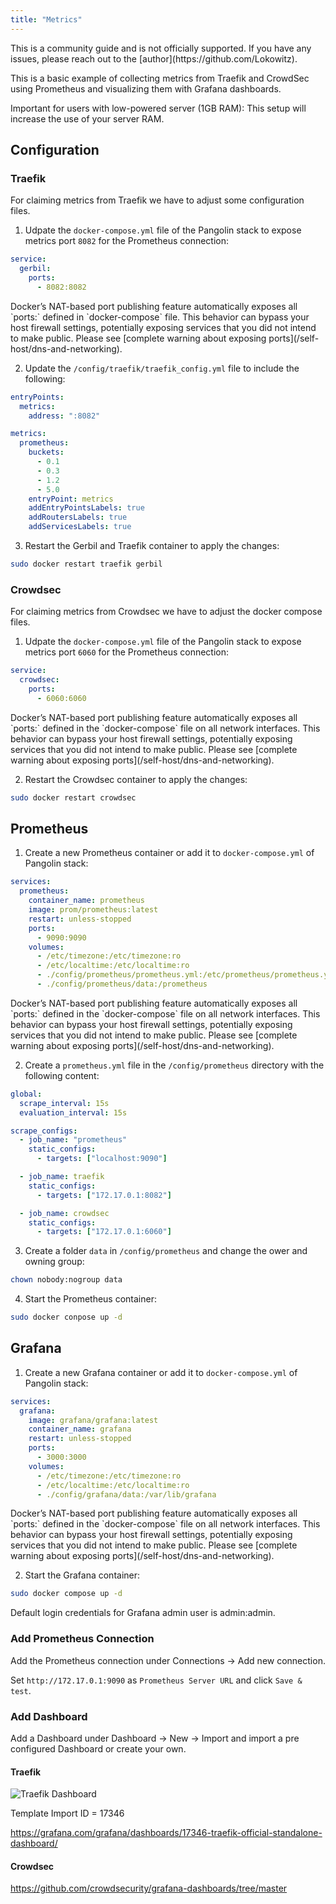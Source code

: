 ```yaml
---
title: "Metrics"
---
```


<Note>
This is a community guide and is not officially supported. If you have any issues, please reach out to the [author](https://github.com/Lokowitz).
</Note>

This is a basic example of collecting metrics from Traefik and CrowdSec using Prometheus and visualizing them with Grafana dashboards.

<Warning>
Important for users with low-powered server (1GB RAM):
This setup will increase the use of your server RAM.
</Warning>

## Configuration

### Traefik

For claiming metrics from Traefik we have to adjust some configuration files.

1. Udpate the `docker-compose.yml` file of the Pangolin stack to expose metrics port `8082` for the Prometheus connection:

```yaml
service:
  gerbil:
    ports:
      - 8082:8082
```

<Warning>
Docker’s NAT-based port publishing feature automatically exposes all `ports:` defined in `docker-compose` file. This behavior can bypass your host firewall settings, potentially exposing services that you did not intend to make public.
Please see [complete warning about exposing ports](/self-host/dns-and-networking).
</Warning>

2. Update the `/config/traefik/traefik_config.yml` file to include the following:

```yaml
entryPoints:
  metrics:
    address: ":8082"

metrics:
  prometheus:
    buckets:
      - 0.1
      - 0.3
      - 1.2
      - 5.0
    entryPoint: metrics
    addEntryPointsLabels: true
    addRoutersLabels: true
    addServicesLabels: true
```

3. Restart the Gerbil and Traefik container to apply the changes:

```bash
sudo docker restart traefik gerbil
```

### Crowdsec

For claiming metrics from Crowdsec we have to adjust the docker compose files.

1. Udpate the `docker-compose.yml` file of the Pangolin stack to expose metrics port `6060` for the Prometheus connection:

```yaml
service:
  crowdsec:
    ports:
      - 6060:6060
```

<Warning>
Docker’s NAT-based port publishing feature automatically exposes all `ports:` defined in the `docker-compose` file on all network interfaces. This behavior can bypass your host firewall settings, potentially exposing services that you did not intend to make public.
Please see [complete warning about exposing ports](/self-host/dns-and-networking).
</Warning>


2. Restart the Crowdsec container to apply the changes:

```bash
sudo docker restart crowdsec
```

## Prometheus

1. Create a new Prometheus container or add it to `docker-compose.yml` of Pangolin stack:

```yaml
services:
  prometheus:
    container_name: prometheus
    image: prom/prometheus:latest
    restart: unless-stopped
    ports:
      - 9090:9090
    volumes:
      - /etc/timezone:/etc/timezone:ro
      - /etc/localtime:/etc/localtime:ro
      - ./config/prometheus/prometheus.yml:/etc/prometheus/prometheus.yml
      - ./config/prometheus/data:/prometheus
```

<Warning>
Docker’s NAT-based port publishing feature automatically exposes all `ports:` defined in the `docker-compose` file on all network interfaces. This behavior can bypass your host firewall settings, potentially exposing services that you did not intend to make public.
Please see [complete warning about exposing ports](/self-host/dns-and-networking).
</Warning>


2. Create a `prometheus.yml` file in the `/config/prometheus` directory with the following content:

```yaml
global:
  scrape_interval: 15s
  evaluation_interval: 15s

scrape_configs:
  - job_name: "prometheus"
    static_configs:
      - targets: ["localhost:9090"]

  - job_name: traefik
    static_configs:
      - targets: ["172.17.0.1:8082"]

  - job_name: crowdsec
    static_configs:
      - targets: ["172.17.0.1:6060"]
```

3. Create a folder `data` in `/config/prometheus` and change the ower and owning group:

```bash
chown nobody:nogroup data
```

4. Start the Prometheus container:

```bash
sudo docker conpose up -d
```

## Grafana

1. Create a new Grafana container or add it to `docker-compose.yml` of Pangolin stack:

```yaml
services:
  grafana:
    image: grafana/grafana:latest
    container_name: grafana
    restart: unless-stopped
    ports:
      - 3000:3000
    volumes:
      - /etc/timezone:/etc/timezone:ro
      - /etc/localtime:/etc/localtime:ro
      - ./config/grafana/data:/var/lib/grafana
```

<Warning>
Docker’s NAT-based port publishing feature automatically exposes all `ports:` defined in the `docker-compose` file on all network interfaces. This behavior can bypass your host firewall settings, potentially exposing services that you did not intend to make public.
Please see [complete warning about exposing ports](/self-host/dns-and-networking).
</Warning>

2. Start the Grafana container:

```bash
sudo docker compose up -d
```

<Note>
Default login credentials for Grafana admin user is admin:admin.
</Note>

### Add Prometheus Connection

Add the Prometheus connection under Connections -> Add new connection.

Set `http://172.17.0.1:9090` as `Prometheus Server URL` and click `Save & test`.

### Add Dashboard

Add a Dashboard under Dashboard -> New -> Import and import a pre configured Dashboard or create your own.

#### Traefik

<Frame caption="Traefik Dashboard">
<img src="/images/traefik_dashboard.png" alt="Traefik Dashboard"/>
</Frame>

Template Import ID = 17346

https://grafana.com/grafana/dashboards/17346-traefik-official-standalone-dashboard/

#### Crowdsec

https://github.com/crowdsecurity/grafana-dashboards/tree/master

